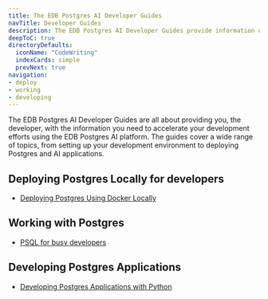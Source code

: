 ```yaml
---
title: The EDB Postgres AI Developer Guides
navTitle: Developer Guides
description: The EDB Postgres AI Developer Guides provide information on how to use the EDB Postgres AI platform to build and develop Postgres and AI applications.
deepToC: true
directoryDefaults:
  iconName: "CodeWriting"
  indexCards: simple
  prevNext: true
navigation:
- deploy
- working
- developing
---
```


The EDB Postgres AI Developer Guides are all about providing you, the developer, with the information you need to accelerate your development efforts using the EDB Postgres AI platform. The guides cover a wide range of topics, from setting up your development environment to deploying Postgres and AI applications.

## Deploying Postgres Locally for developers

* [Deploying Postgres Using Docker Locally](deploying/docker)

## Working with Postgres

* [PSQL for busy developers](working/psql-for-busy-developers)

## Developing Postgres Applications

* [Developing Postgres Applications with Python](developing/developing-postgres-applications-with-python)




